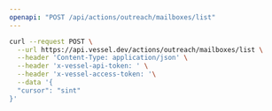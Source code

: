 ```yaml
---
openapi: "POST /api/actions/outreach/mailboxes/list"
---
```


<RequestExample>

```bash Request
curl --request POST \
  --url https://api.vessel.dev/actions/outreach/mailboxes/list \
  --header 'Content-Type: application/json' \
  --header 'x-vessel-api-token: ' \
  --header 'x-vessel-access-token: '\
  --data '{
  "cursor": "sint"
}'
```

</RequestExample>
